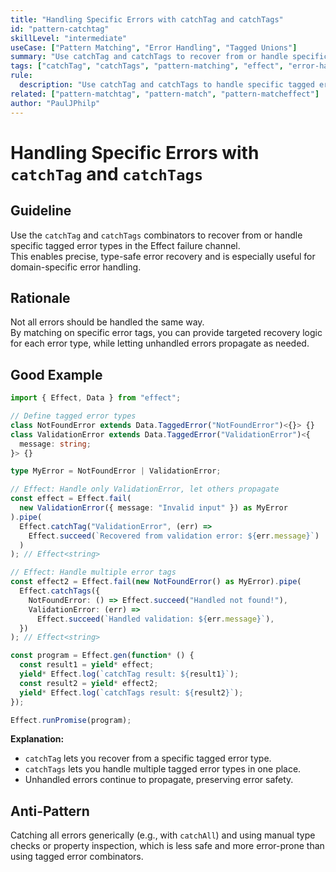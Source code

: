 ```yaml
---
title: "Handling Specific Errors with catchTag and catchTags"
id: "pattern-catchtag"
skillLevel: "intermediate"
useCase: ["Pattern Matching", "Error Handling", "Tagged Unions"]
summary: "Use catchTag and catchTags to recover from or handle specific error types in the Effect failure channel, enabling precise and type-safe error recovery."
tags: ["catchTag", "catchTags", "pattern-matching", "effect", "error-handling", "tagged-union"]
rule:
  description: "Use catchTag and catchTags to handle specific tagged error types in the Effect failure channel, providing targeted recovery logic."
related: ["pattern-matchtag", "pattern-match", "pattern-matcheffect"]
author: "PaulJPhilp"
---
```


# Handling Specific Errors with `catchTag` and `catchTags`

## Guideline

Use the `catchTag` and `catchTags` combinators to recover from or handle specific tagged error types in the Effect failure channel.  
This enables precise, type-safe error recovery and is especially useful for domain-specific error handling.

## Rationale

Not all errors should be handled the same way.  
By matching on specific error tags, you can provide targeted recovery logic for each error type, while letting unhandled errors propagate as needed.

## Good Example

```typescript
import { Effect, Data } from "effect";

// Define tagged error types
class NotFoundError extends Data.TaggedError("NotFoundError")<{}> {}
class ValidationError extends Data.TaggedError("ValidationError")<{
  message: string;
}> {}

type MyError = NotFoundError | ValidationError;

// Effect: Handle only ValidationError, let others propagate
const effect = Effect.fail(
  new ValidationError({ message: "Invalid input" }) as MyError
).pipe(
  Effect.catchTag("ValidationError", (err) =>
    Effect.succeed(`Recovered from validation error: ${err.message}`)
  )
); // Effect<string>

// Effect: Handle multiple error tags
const effect2 = Effect.fail(new NotFoundError() as MyError).pipe(
  Effect.catchTags({
    NotFoundError: () => Effect.succeed("Handled not found!"),
    ValidationError: (err) =>
      Effect.succeed(`Handled validation: ${err.message}`),
  })
); // Effect<string>

const program = Effect.gen(function* () {
  const result1 = yield* effect;
  yield* Effect.log(`catchTag result: ${result1}`);
  const result2 = yield* effect2;
  yield* Effect.log(`catchTags result: ${result2}`);
});

Effect.runPromise(program);

```

**Explanation:**  
- `catchTag` lets you recover from a specific tagged error type.
- `catchTags` lets you handle multiple tagged error types in one place.
- Unhandled errors continue to propagate, preserving error safety.

## Anti-Pattern

Catching all errors generically (e.g., with `catchAll`) and using manual type checks or property inspection, which is less safe and more error-prone than using tagged error combinators.